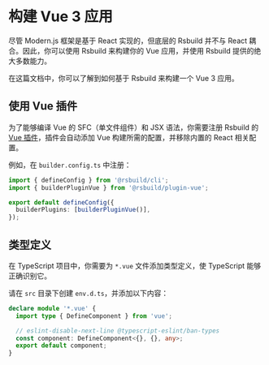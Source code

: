 # 构建 Vue 3 应用

尽管 Modern.js 框架是基于 React 实现的，但底层的 Rsbuild 并不与 React 耦合。因此，你可以使用 Rsbuild 来构建你的 Vue 应用，并使用 Rsbuild 提供的绝大多数能力。

在这篇文档中，你可以了解到如何基于 Rsbuild 来构建一个 Vue 3 应用。


<Vue3Project />


<CliToolVue />

## 使用 Vue 插件

为了能够编译 Vue 的 SFC（单文件组件）和 JSX 语法，你需要注册 Rsbuild 的 [Vue 插件](/plugins/list/plugin-vue)，插件会自动添加 Vue 构建所需的配置，并移除内置的 React 相关配置。

例如，在 `builder.config.ts` 中注册：

```ts title="builder.config.ts"
import { defineConfig } from '@rsbuild/cli';
import { builderPluginVue } from '@rsbuild/plugin-vue';

export default defineConfig({
  builderPlugins: [builderPluginVue()],
});
```

## 类型定义

在 TypeScript 项目中，你需要为 `*.vue` 文件添加类型定义，使 TypeScript 能够正确识别它。

请在 `src` 目录下创建 `env.d.ts`，并添加以下内容：

```ts title="src/env.d.ts"
declare module '*.vue' {
  import type { DefineComponent } from 'vue';

  // eslint-disable-next-line @typescript-eslint/ban-types
  const component: DefineComponent<{}, {}, any>;
  export default component;
}
```


<DeployApp />
